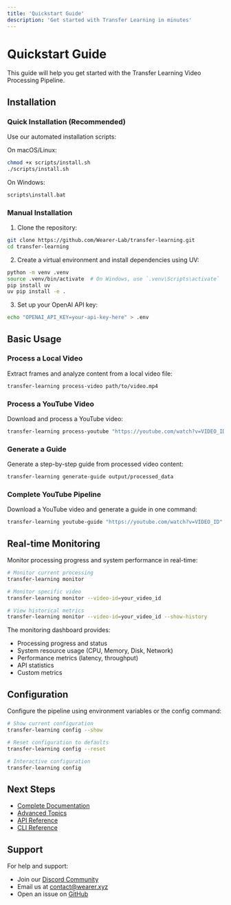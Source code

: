 ```yaml
---
title: 'Quickstart Guide'
description: 'Get started with Transfer Learning in minutes'
---
```


# Quickstart Guide

This guide will help you get started with the Transfer Learning Video Processing Pipeline.

## Installation

### Quick Installation (Recommended)

Use our automated installation scripts:

On macOS/Linux:
```bash
chmod +x scripts/install.sh
./scripts/install.sh
```

On Windows:
```cmd
scripts\install.bat
```

### Manual Installation

1. Clone the repository:
```bash
git clone https://github.com/Wearer-Lab/transfer-learning.git
cd transfer-learning
```

2. Create a virtual environment and install dependencies using UV:
```bash
python -m venv .venv
source .venv/bin/activate  # On Windows, use `.venv\Scripts\activate`
pip install uv
uv pip install -e .
```

3. Set up your OpenAI API key:
```bash
echo "OPENAI_API_KEY=your-api-key-here" > .env
```

## Basic Usage

### Process a Local Video

Extract frames and analyze content from a local video file:

```bash
transfer-learning process-video path/to/video.mp4
```

### Process a YouTube Video

Download and process a YouTube video:

```bash
transfer-learning process-youtube "https://youtube.com/watch?v=VIDEO_ID"
```

### Generate a Guide

Generate a step-by-step guide from processed video content:

```bash
transfer-learning generate-guide output/processed_data
```

### Complete YouTube Pipeline

Download a YouTube video and generate a guide in one command:

```bash
transfer-learning youtube-guide "https://youtube.com/watch?v=VIDEO_ID"
```

## Real-time Monitoring

Monitor processing progress and system performance in real-time:

```bash
# Monitor current processing
transfer-learning monitor

# Monitor specific video
transfer-learning monitor --video-id=your_video_id

# View historical metrics
transfer-learning monitor --video-id=your_video_id --show-history
```

The monitoring dashboard provides:
- Processing progress and status
- System resource usage (CPU, Memory, Disk, Network)
- Performance metrics (latency, throughput)
- API statistics
- Custom metrics

## Configuration

Configure the pipeline using environment variables or the config command:

```bash
# Show current configuration
transfer-learning config --show

# Reset configuration to defaults
transfer-learning config --reset

# Interactive configuration
transfer-learning config
```

## Next Steps

- [Complete Documentation](https://transfer-learning.wearer.xyz)
- [Advanced Topics](/advanced/monitoring)
- [API Reference](/api-reference/overview)
- [CLI Reference](/cli/overview)

## Support

For help and support:
- Join our [Discord Community](https://wearer.xyz/discord)
- Email us at [contact@wearer.xyz](mailto:contact@wearer.xyz)
- Open an issue on [GitHub](https://github.com/Wearer-Lab/transfer-learning/issues)
